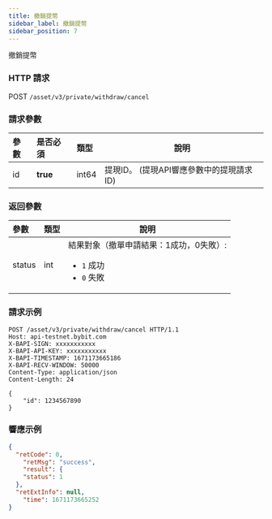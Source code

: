 ```yaml
---
title: 撤銷提幣
sidebar_label: 撤銷提幣
sidebar_position: 7
---
```

撤銷提幣

### HTTP 請求
POST `/asset/v3/private/withdraw/cancel`

### 請求參數
| 參數 | 是否必須 | 類型 | 說明|
|:----- |:-------|:-----|------ |
|id| <b>true</b> | int64 |提現ID。 (提現API響應參數中的提現請求ID)|

### 返回參數
| 參數 | 類型 | 說明|
|:----- |:-----|----- |
|status|int|結果對象（撤單申請結果：1成功，0失敗）: <ul><li>`1` 成功</li><li>`0` 失敗</li></ul>|

### 請求示例

<Tabs>
<TabItem value="console" label="Console">

```http
POST /asset/v3/private/withdraw/cancel HTTP/1.1
Host: api-testnet.bybit.com
X-BAPI-SIGN: xxxxxxxxxxx
X-BAPI-API-KEY: xxxxxxxxxxx
X-BAPI-TIMESTAMP: 1671173665186
X-BAPI-RECV-WINDOW: 50000
Content-Type: application/json
Content-Length: 24

{
    "id": 1234567890
}
```

</TabItem>
</Tabs>

### 響應示例

<Tabs>
<TabItem value="js linear" label="assets">

```json
{
  "retCode": 0,
    "retMsg": "success",
    "result": {
    "status": 1
  },
  "retExtInfo": null,
    "time": 1671173665252
}
```
</TabItem>
</Tabs>